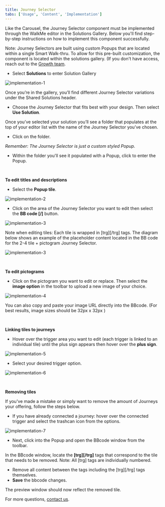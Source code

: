 ```yaml
---
title: Journey Selector
tabs: ['Usage', 'Content', 'Implementation']
---
```


<PageDescription>

Like the Carousel, the Journey Selector component must be implemented through the WalkMe editor in the Solutions Gallery. Below you'll find step-by-step instructions on how to implement this component successfully. 

</PageDescription>

Note: Journey Selectors are built using custom Popups that are located within a single Smart Walk-thru. To allow for this pre-built customization, the component is located within the solutions gallery. (If you don't have access, reach out to the [Growth team](/walkme/overview/contacts#additional-contacts).

- Select **Solutions** to enter Solution Gallery

<Row>
  <Column colLg={8}>

![implementation-1](/images/JS_implementation-1.png)

  </Column>
</Row>

Once you’re in the gallery, you’ll find different Journey Selector variations under the Shared Solutions header.

- Choose the Journey Selector that fits best with your design. Then select **Use Solution**.

Once you’ve selected your solution you’ll see a folder that populates at the top of your editor list with the name of the Journey Selector you’ve chosen.

- Click on the folder. 

_Remember: The Journey Selector is just a custom styled Popup._

- Within the folder you'll see it populated with a Popup, click to enter the Popup. 

<br />


**To edit titles and descriptions**

- Select the **Popup tile**.

<Row>
  <Column colLg={8}>

![implementation-2](/images/JS_implementation-2.png)

  </Column>
</Row>

- Click on the area of the Journey Selector you want to edit then select the **BB code [/]** button.

<Row>
  <Column colLg={8}>

![implementation-3](/images/JS_implementation-3.png)

  </Column>
</Row>

Note when editing tiles: Each tile is wrapped in [trg][/trg] tags. The diagram below shows an example of the placeholder content located in the BB code for the 2-4 tile + pictogram Journey Selector.

<Row>
  <Column colLg={8}>

![implementation-3](/images/JS_implementation-3andHalf.png)

  </Column>
</Row>

<br />


**To edit pictograms**

- Click on the pictogram you want to edit or replace. Then select the **image option** in the toolbar to upload a new image of your choice. 

<Row>
  <Column colLg={8}>

![implementation-4](/images/JS_implementation-4.png)

  </Column>
</Row>

You can also copy and paste your image URL directly into the BBcode. (For best results, image sizes should be  32px x 32px ) 

<br />


**Linking tiles to journeys**

- Hover over the trigger area you want to edit (each trigger is linked to an individual tile) until the plus sign appears then hover over the **plus sign**. 

<Row>
  <Column colLg={8}>

![implementation-5](/images/JS_implementation-5.png)

  </Column>
</Row>

- Select your desired trigger option. 

<Row>
  <Column colLg={8}>

![implementation-6](/images/JS_implementation-6.png)

  </Column>
</Row>

<br />

**Removing tiles**

If you've made a mistake or simply want to remove the amount of Journeys your offering, follow the steps below. 

- If you have already connected a journey: hover over the connected trigger and select the trashcan icon from the options.

<Row>
  <Column colLg={8}>

![implementation-7](/images/JS_implementation-7.png)

  </Column>
</Row> 

- Next, click into the Popup and open the BBcode window from the toolbar. 

In the BBcode window, locate the **[trg][/trg]** tags that correspond to the tile that needs to be removed. Note:  All [trg] tags are individually numbered. 

- Remove all content between the tags including the [trg][/trg] tags themselves. 
- **Save** the bbcode changes.

The preview window should now reflect the removed tile. 

For more questions, [contact us](/walkme/overview/contacts).